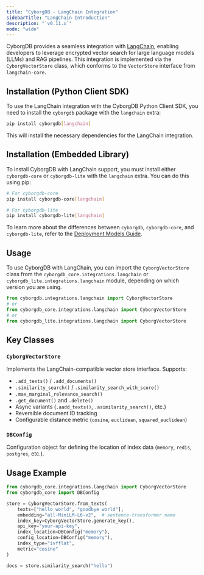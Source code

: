 ```yaml
---
title: "CyborgDB - LangChain Integration"
sidebarTitle: "LangChain Introduction"
description: "`v0.11.x`"
mode: "wide"
---
```


CyborgDB provides a seamless integration with [LangChain](https://www.langchain.com/), enabling developers to leverage encrypted vector search for large language models (LLMs) and RAG pipelines. This integration is implemented via the `CyborgVectorStore` class, which conforms to the `VectorStore` interface from `langchain-core`.

## Installation (Python Client SDK)

To use the LangChain integration with the CyborgDB Python Client SDK, you need to install the `cyborgdb` package with the `langchain` extra:

```bash
pip install cyborgdb[langchain]
```

This will install the necessary dependencies for the LangChain integration.

## Installation (Embedded Library)

To install CyborgDB with LangChain support, you must install either `cyborgdb-core` or `cyborgdb-lite` with the `langchain` extra. You can do this using pip:

```bash
# For cyborgdb-core
pip install cyborgdb-core[langchain]

# For cyborgdb-lite
pip install cyborgdb-lite[langchain]
```

<Tip>To learn more about the differences between `cyborgdb`, `cyborgdb-core`, and `cyborgdb-lite`, refer to the [Deployment Models Guide](../../intro/deployment-models).</Tip>

## Usage

To use CyborgDB with LangChain, you can import the `CyborgVectorStore` class from the `cyborgdb_core.integrations.langchain` or `cyborgdb_lite.integrations.langchain` module, depending on which version you are using.

```python
from cyborgdb.integrations.langchain import CyborgVectorStore
# or
from cyborgdb_core.integrations.langchain import CyborgVectorStore
# or
from cyborgdb_lite.integrations.langchain import CyborgVectorStore
```

## Key Classes

### `CyborgVectorStore`

Implements the LangChain-compatible vector store interface. Supports:

- `.add_texts()` / `.add_documents()`  
- `.similarity_search()` / `.similarity_search_with_score()`  
- `.max_marginal_relevance_search()`  
- `.get_document()` and `.delete()`  
- Async variants (`.aadd_texts()`, `.asimilarity_search()`, etc.)  
- Reversible document ID tracking  
- Configurable distance metric (`cosine`, `euclidean`, `squared_euclidean`)

### `DBConfig`

Configuration object for defining the location of index data (`memory`, `redis`, `postgres`, etc.).

## Usage Example

```python
from cyborgdb_core.integrations.langchain import CyborgVectorStore
from cyborgdb_core import DBConfig

store = CyborgVectorStore.from_texts(
    texts=["hello world", "goodbye world"],
    embedding="all-MiniLM-L6-v2",  # sentence-transformer name
    index_key=CyborgVectorStore.generate_key(),
    api_key="your-api-key",
    index_location=DBConfig("memory"),
    config_location=DBConfig("memory"),
    index_type="ivfflat",
    metric="cosine"
)

docs = store.similarity_search("hello")
